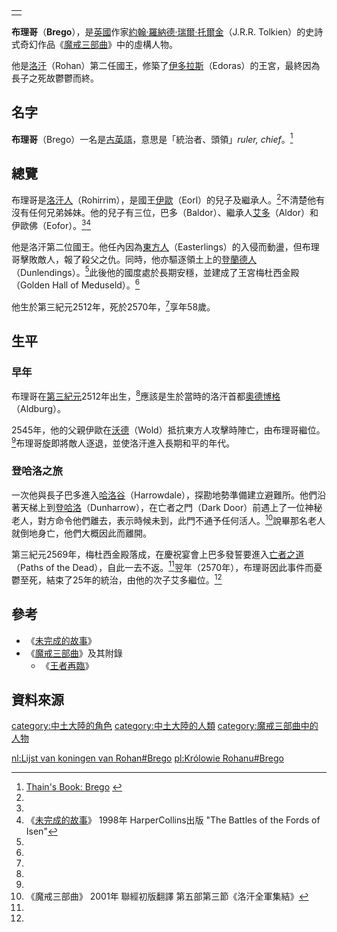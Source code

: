 {|align=right
|-
|{{Tolkienchar |
image_character = |
image_caption = |
Book(s) = 《[[魔戒|魔戒三部曲]]》<br/>《[[未完成的故事|未完成的故事]]》 |
character_name = 布理哥 |
character_alias = |
character_title = [[洛汗國王|洛汗國王]] |
character_race = [[人類_(中土大陸)|人類]] [[洛汗人|洛汗人]] |
character_culture = [[伊歐家族|伊歐家族]] |
character_gender = 男性 |
character_realm = [[洛汗_(地名)|洛汗]] |
character_sub_realm = |
character_lifespan = 第三紀元2512年 - [[第三紀元|第三紀元]]2570年<ref name=autogenerated1>《魔戒三部曲》 2001年 聯經初版翻譯 附錄一帝王本紀及年表</ref> |
character_weapon = | 
}}
|}
'''布理哥'''（'''Brego'''），是[[英國|英國]]作家[[約翰·羅納德·瑞爾·托爾金|約翰·羅納德·瑞爾·托爾金]]（J.R.R. Tolkien）的史詩式奇幻作品《[[魔戒|魔戒三部曲]]》中的虛構人物。

他是[[洛汗_(地名)|洛汗]]（Rohan）第二任國王，修築了[[伊多拉斯|伊多拉斯]]（Edoras）的王宮，最終因為長子之死故鬱鬱而終。

==名字==
'''布理哥'''（Brego）一名是[[古英語|古英語]]，意思是「統治者、頭領」''ruler, chief''。<ref>[http://www.tuckborough.net/rohirrim.html#Brego Thain's Book: Brego] {{webarchive|url=https://web.archive.org/web/20120107155236/http://www.tuckborough.net/rohirrim.html |date=2012-01-07 }}</ref>

==總覽==
布理哥是[[洛汗人|洛汗人]]（Rohirrim），是國王[[伊歐|伊歐]]（Eorl）的兒子及繼承人。<ref name=autogenerated1 />不清楚他有沒有任何兄弟姊妹。他的兒子有三位，巴多（Baldor）、繼承人[[艾多|艾多]]（Aldor）和伊歐佛（Eofor）。<ref name=autogenerated1 /><ref name=autogenerated2>《[[未完成的故事|未完成的故事]]》 1998年 HarperCollins出版 "The Battles of the Fords of Isen"</ref>

他是洛汗第二位國王。他任內因為[[東方人|東方人]]（Easterlings）的入侵而動盪，但布理哥擊敗敵人，報了殺父之仇。同時，他亦驅逐領土上的[[登蘭德|登蘭德人]]（Dunlendings）。<ref name=autogenerated2 />此後他的國度處於長期安穩，並建成了王宮梅杜西金殿（Golden Hall of Meduseld）。<ref name=autogenerated1 />

他生於第三紀元2512年，死於2570年，<ref name=autogenerated1 />享年58歲。

==生平==
===早年===
布理哥在[[第三紀元|第三紀元]]2512年出生，<ref name=autogenerated1 />應該是生於當時的洛汗首都[[奧德博格|奧德博格]]（Aldburg）。

2545年，他的父親伊歐在[[沃德|沃德]]（Wold）抵抗東方人攻擊時陣亡，由布理哥繼位。<ref name=autogenerated1 />布理哥旋即將敵人逐退，並使洛汗進入長期和平的年代。

===登哈洛之旅===
一次他與長子巴多進入[[哈洛谷|哈洛谷]]（Harrowdale），探勘地勢準備建立避難所。他們沿著天梯上到[[登哈洛|登哈洛]]（Dunharrow），在亡者之門（Dark Door）前遇上了一位神秘老人，對方命令他們離去，表示時候未到，此門不通予任何活人。<ref>《魔戒三部曲》 2001年 聯經初版翻譯 第五部第三節《洛汗全軍集結》</ref>說畢那名老人就倒地身亡，他們大概因此而離開。

第三紀元2569年，梅杜西金殿落成，在慶祝宴會上巴多發誓要進入[[亡者之道|亡者之道]]（Paths of the Dead），自此一去不返。<ref name=autogenerated1 />翌年（2570年），布理哥因此事件而憂鬱至死，結束了25年的統治，由他的次子艾多繼位。<ref name=autogenerated1 />

==參考==
*《[[未完成的故事|未完成的故事]]》
*《[[魔戒|魔戒三部曲]]》及其附錄
**《[[王者再臨|王者再臨]]》

==資料來源==
{{reflist}}

{{洛汗國王|[[伊歐|伊歐]]|[[艾多|艾多]]|}}

[[category:中土大陸的角色|category:中土大陸的角色]]
[[category:中土大陸的人類|category:中土大陸的人類]]
[[category:魔戒三部曲中的人物|category:魔戒三部曲中的人物]]

[[nl:Lijst_van_koningen_van_Rohan#Brego|nl:Lijst van koningen van Rohan#Brego]]
[[pl:Królowie_Rohanu#Brego|pl:Królowie Rohanu#Brego]]